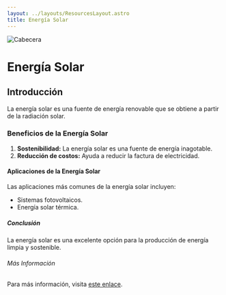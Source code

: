 ```yaml
---
layout: ../layouts/ResourcesLayout.astro
title: Energía Solar
---
```


![Cabecera](../../public/img/bg-parallax.avif)

# Energía Solar

## Introducción

La energía solar es una fuente de energía renovable que se obtiene a partir de la radiación solar.

### Beneficios de la Energía Solar

1. **Sostenibilidad:** La energía solar es una fuente de energía inagotable.
2. **Reducción de costos:** Ayuda a reducir la factura de electricidad.

#### Aplicaciones de la Energía Solar

Las aplicaciones más comunes de la energía solar incluyen:

- Sistemas fotovoltaicos.
- Energía solar térmica.

##### Conclusión

La energía solar es una excelente opción para la producción de energía limpia y sostenible.

###### Más Información

Para más información, visita [este enlace](https://example.com).
